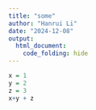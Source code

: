 ```yaml
---
title: "some"
author: "Hanrui Li"
date: "2024-12-08"
output: 
  html_document:
    code_folding: hide
---
```


```r
x = 1
y = 2
z = 3
x+y + z
```

